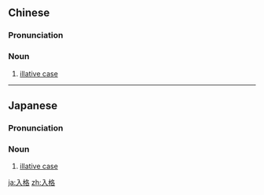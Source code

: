 ==Chinese==
{{zh-forms}}

===Pronunciation===
{{zh-pron
|m=rùgé
|cat=n
}}

===Noun===
{{zh-noun}}

# {{lb|zh|grammar}} [[illative case]] {{gloss|case used to indicate movement into something}}

----

==Japanese==
{{ja-kanjitab|にゅう|かく|yomi=on}}

===Pronunciation===
{{ja-pron|にゅうかく|y=on}}

===Noun===
{{ja-noun|にゅうかく}}

# {{lb|ja|grammar|sort=にゅうかく}} [[illative case]] {{gloss|case used to indicate movement into something}}

[[ja:入格]]
[[zh:入格]]